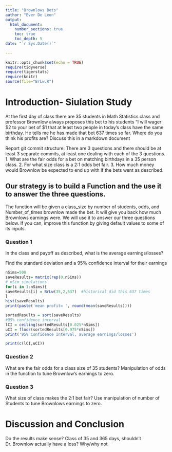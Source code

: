 ```yaml
---
title: "Brownlows Bets"
author: "Ever De Leon"
output: 
  html_document:
    number_sections: true
    toc: true
    toc_depth: 5
date: "`r Sys.Date()`"    
    
---
```

```r
knitr::opts_chunk$set(echo = TRUE)
require(tidyverse)
require(tigerstats)
require(knitr)
source(file="BrLw.R")
```


<!-- We recommend you use git branches -- create a separate branch for each major section i.e. Introduction, Methods, Results, Inferential Results, and Discussion and Conclusions - leave the YAML block untouched until the final merge where you put in your own name !-->

# Introduction- Siulation Study

<!--In this section you explain what you are trying to show.  Where did the data come from?  What is the research or other question you are trying to answer?!-->

 At the first day of class there are 35 students in Math Statistics class and professor Brownlow always proposes this bet to his students "I will wager $2 to your bet of $1 that at least two people in today's class have  the same birthday.  He tells me he has made that bet 637 times so far. Where do you think his profits are? Discuss this in a markdown document
 
Report git commit structure:
There are 3 questions and there should be at least 3 separate commits, at least one dealing with each of the 3 questions.
1. What are the fair odds for a bet on matching birthdays in a 35 person class.
2. For what size class is a 2:1 odds bet fair.
3. How much money would Brownlow be expected to end up with if the bets went as described.

## Our strategy is to build a Function and the use it to answer the three questions. 

The function will be given a class_size by number of students, odds, and Number_of_times brownlow made the bet.  It will give you back how much Brownlows earnings were. We will use it to answer our three questions below. If you can, improve this function by giving default values to some of its inputs. 

### Question 1
In the class and payoff as described, what is the average earnings/losses?

Find the standard deviation and a 95% confidence interval for their earnings
 
  
<!--Explain and display your method of coming up with a 95% confidence interval of  professor Brownlow's winnings (or losings)-->

 
```r
nSims=500
saveResults= matrix(rep(0,nSims))
# nSim simulations
for(i in 1:nSims){  
saveResults[i] = BrLw(35,2,637)  #historical did this 637 times
}
hist(saveResults)
print(paste('mean profit= ', round(mean(saveResults))))

sortedResults = sort(saveResults)
#95% confidence interval
lCI = ceiling(sortedResults[0.025*nSims])
uCI = floor(sortedResults[0.975*nSims])
print('95% Confidence Interval, average earnings/losses')

print(c(lCI,uCI))

```
 


### Question 2
What are the fair odds for a class size of 35 students? Manipulation of odds in the function to tune Brownlow's earnings to zero. 


<!--Decide on your methods:  In this section explain the approach you will take to attack the issue --- how will you decide on a likely estimate of professor Brownlow's earnings or losses after 637 bets. Also explain how you construct a 95% confidence interval about your estimate of his winnings !-->


### Question 3
What size of class makes the 2:1 bet fair?  Use manipulation of number of Students to tune Brownlows earnings to zero.

<!--Explain and display the results of your method of coming up with the estimate of professor Brownlow's betting profits!-->



# Discussion and Conclusion

<!--Discussion and conclusion here.  If professor Brownlow is consistantly making or losing money how could he change his payout so that his profits center on zero?  Also discuss what size his class should be in order to have his current scheme balance at zero profit.!-->

Do the results make sense?   Class of 35 and 365 days, shouldn't Dr. Brownlow actually have a loss?  Why/why not